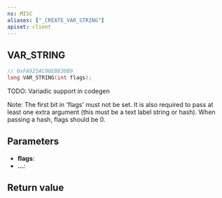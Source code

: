```yaml
---
ns: MISC
aliases: ["_CREATE_VAR_STRING"]
apiset: client
---
```

## VAR_STRING

```c
// 0xFA925AC00EB830B9
long VAR_STRING(int flags);
```
TODO: Variadic support in codegen

Note: The first bit in 'flags' must not be set.
It is also required to pass at least one extra argument (this must be a text label string or hash).
When passing a hash, flags should be 0.

## Parameters
* **flags**:
* **...**:

## Return value